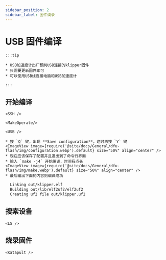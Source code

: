 ```yaml
---
sidebar_position: 2
sidebar_label: 固件烧录
---
```




# USB 固件编译

    :::tip

    * USB加速度计出厂预刷USB连接的klipper固件
    * 只需要更新固件即可
    * 可以使用USB线连接电脑和USB加速度计

    :::

## 开始编译

    <SSH />

    <MakeOperate/>

    <USB />

    * 按 `Q` 键，出现 **Save configuration**，这时再按 `Y` 键
    <ImageView image={require('@site/docs/General/dfu-flash/img/configuration.webp').default} size="50%" align="center" />
    * 现在应该保存了配置并且退出到了命令行界面
    * 输入 `make -j4` 开始编译，时间有点长
    <ImageView image={require('@site/docs/General/dfu-flash/img/make.webp').default} size="50%" align="center" />
    * 最后输出下面的内容则编译成功

```bash
  Linking out/klipper.elf
  Building out/lib/elf2uf2/elf2uf2
  Creating uf2 file out/klipper.uf2
```

## 搜索设备

    <LS />


## 烧录固件
    <Katapult />



